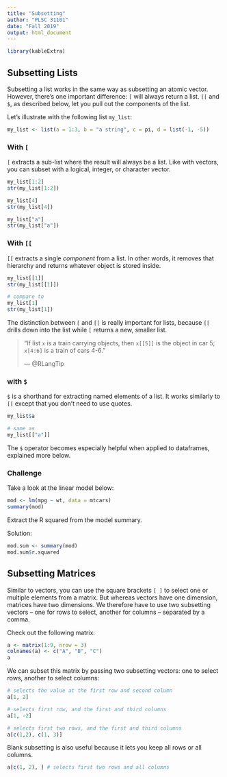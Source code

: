 ```yaml
---
title: "Subsetting"
author: "PLSC 31101"
date: "Fall 2019"
output: html_document
---
```


```r
library(kableExtra)
```

## Subsetting Lists 

Subsetting a list works in the same way as subsetting an atomic vector. However, there's one important difference: `[` will always return a list. `[[` and `$`, as described below, let you pull out the components of the list.

Let's illustrate with the following list `my_list`:

```r
my_list <- list(a = 1:3, b = "a string", c = pi, d = list(-1, -5))
```

### With `[`

`[` extracts a sub-list where the result will always be a list. Like with vectors, you can subset with a logical, integer, or character vector.


```r
my_list[1:2]
str(my_list[1:2])

my_list[4]
str(my_list[4])

my_list["a"]
str(my_list["a"])
```

### With `[[`

`[[` extracts a single _component_ from a list. In other words, it removes that hierarchy and returns whatever object is stored inside.

```r
my_list[[1]]
str(my_list[[1]])

# compare to
my_list[1]
str(my_list[1])
```
The distinction between `[` and `[[` is really important for lists, because `[[` drills down into the list while `[` returns a new, smaller list. 

>  "If list `x` is a train carrying objects, then `x[[5]]` is
> the object in car 5; `x[4:6]` is a train of cars 4-6." 
>
> --- @RLangTip


### with `$`

`$` is a shorthand for extracting named elements of a list. It works similarly to `[[` except that you don’t need to use quotes.

```r
my_list$a

# same as
my_list[["a"]]
```

The `$` operator becomes especially helpful when applied to dataframes, explained more below.

### Challenge

Take a look at the linear model below:

```r
mod <- lm(mpg ~ wt, data = mtcars)
summary(mod)
```

Extract the R squared from the model summary.

Solution:
```r
mod.sum <- summary(mod)
mod.sum$r.squared
```

## Subsetting Matrices

Similar to vectors, you can use the square brackets `[ ]` to select one or multiple elements from a matrix. But whereas vectors have one dimension, matrices have two dimensions. We therefore have to use two subsetting vectors -- one for rows to select, another for columns -- separated by a comma.

Check out the following matrix:

```r
a <- matrix(1:9, nrow = 3)
colnames(a) <- c("A", "B", "C")
a
```

We can subset this matrix by passing two subsetting vectors: one to select rows, another to select columns: 

```r
# selects the value at the first row and second column
a[1, 2] 

# selects first row, and the first and third columns
a[1, -2] 

# selects first two rows, and the first and third columns
a[c(1,2), c(1, 3)] 
```

Blank subsetting is also useful because it lets you keep all rows or all columns.

```r
a[c(1, 2), ] # selects first two rows and all columns
```

